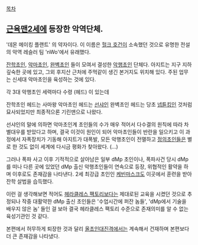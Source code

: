 [[목차]]

== [[근육맨2세]]에 등장한 악역단체. ==
'데몬 메이킹 플랜트' 의 약자이다.
이 이름은 [[헐크 호건]]이 소속했던 것으로 유명한 전설의 악역 레슬러 팀 'nWo'에서 유래했다.

[[잔학초인]], [[악마초인]], [[완벽초인]] 들이 모여서 결성한 [[악행초인]] 단체다. 아지트는 지구 지하 깊숙한 곳에 있고, 그외 후지산 근처에 주먹같이 생긴 본거지도 위치해 있다. 주된 업무는 신세대 악마초인을 육성하는 것에 있다.

각 3대 악행초인 세력마다 수령 (헤드) 이 있는데

잔학초인 헤드는 사마왕
악마초인 헤드는 [[선샤인]]
완벽초인 헤드는 당초 [[넵튠킹]]인 것처럼 묘사되었지만 최종적으론 기린맨으로 나왔다.

선샤인의 말에 의하면 악마초인계 초인들의 수가 매우 적어서 다수결의 원칙에 따라 차별대우를 받았다고 하며, 결국 이것이 원인이 되어 악마초인들이 반란을 일으키고 이 과정에서 자폭장치가 기동해 아지트가 대폭발, 모든 악행초인이 전멸하고 [[정의초인]]들은 별로 한 것도 없이 세계에 다시금 평화가 찾아왔다. (...)

그러나 폭파 사고 이후 기적적으로 살아남은 일부 dMp 초인이나, 폭파사건 당시 dMp를 떠나 다른 곳에 있었던 dMp 출신 악행초인들이 연속으로 등장, 위협적인 활약을 하며 이후로도 존재감을 나타낸다. 2세 최강급 초인인 [[케빈마스크]]도 이곳에서 훈련을 받아 잔학 살법을 습득했다. 

이런 걸 생각해보면 적어도 [[헤라클레스 팩토리]]보다는 제대로된 교육을 시켰던 것으로 추정되나 작중 대활약한 dMp 출신 초인들은 '수업시간에 퍼잔 놈들', 'dMp에서 기술을 배우지 않은 놈' 들인 걸 보아 결국 헤라클레스 팩토리 수준으로 존재의미를 알 수 없는 육성기관인 것 같다.


본편에서 허무하게 퇴장한 것과 달리 [[올초인대진격]]에서는 계속해서 건재하며 본편보다 더 큰 존재감을 나타냈다.
